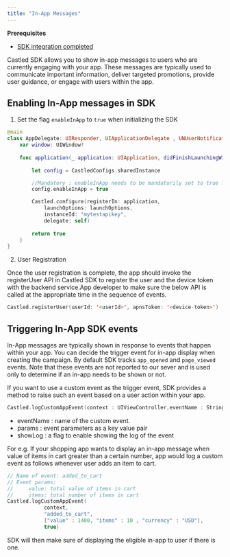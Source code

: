 ```yaml
---
title: "In-App Messages"
---
```


<Info>

**Prerequisites**

- [SDK integration completed](/developer-resources/sdk-integration/ios/getting-started)

</Info>

Castled SDK allows you to show in-app messages to users who are currently engaging with your app. These messages are typically used to communicate important information,
deliver targeted promotions, provide user guidance, or engage with users within the app.

## Enabling In-App messages in SDK

1. Set the flag `enableInApp` to `true` when initializing the SDK

```swift
@main
class AppDelegate: UIResponder, UIApplicationDelegate , UNUserNotificationCenterDelegate {
    var window: UIWindow?
    
    func application(_ application: UIApplication, didFinishLaunchingWithOptions launchOptions: [UIApplication.LaunchOptionsKey: Any]?) -> Bool {
        
        let config = CastledConfigs.sharedInstance

        //Mandatory : enableInApp needs to be mandatorily set to true for in app support.
        config.enableInApp = true

        Castled.configure(registerIn: application, 
            launchOptions: launchOptions, 
            instanceId: "mytestapikey", 
            delegate: self)
        
        return true
    }
}
```

2. User Registration

Once the user registration is complete, the app should invoke the registerUser API in Castled SDK to register the user and the device token with the backend service.App developer to make sure the below API is called at the appropriate time in the sequence of events.
```swift
Castled.registerUser(userId: '<userId>', apnsToken: '<device-token>')
```


## Triggering In-App SDK events

In-App messages are typically shown in response to events that happen within your app. You can decide the trigger
event for in-app display when creating the campaign. By default SDK tracks `app_opened` and `page_viewed` events. Note that these events
are not reported to our sever and is used only to determine if an in-app needs to be shown or not.

If you want to use a custom event as the trigger event, SDK provides a method to raise such an event based on a user action within your app.

```swift
Castled.logCustomAppEvent(context : UIViewController,eventName : String ,params : eventParams,showLog : Bool? = true)
```

- eventName : name of the custom event.
- params : event parameters as a key value pair
- showLog : a flag to enable showing the log of the event 

For e.g. If your shopping app wants to display an in-app message when value of items in cart greater than a certain number, app would log
a custom event as follows whenever user adds an item to cart.

```swift
// Name of event: added_to_cart
// Event params:
//     value: total value of items in cart
//     items: total number of items in cart
Castled.logCustomAppEvent(
            context,
            "added_to_cart",
            ["value" : 1400, "items" : 10 , "currency" : "USD"],
            true)
```

SDK will then make sure of displaying the eligible in-app to user if there is one.
